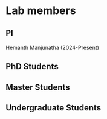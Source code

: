 # Lab members {.unnumbered}

## PI
Hemanth Manjunatha (2024-Present)

## PhD Students


## Master Students


## Undergraduate Students